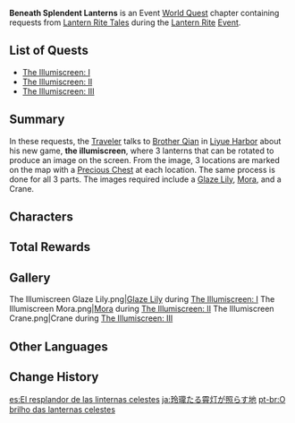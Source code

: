 {{Chapter Infobox
|image           = Beneath Splendent Lanterns Chapter.png
|type            = World
|event_name      = Lantern Rite
}}
'''Beneath Splendent Lanterns''' is an Event [[World Quest]] chapter containing requests from [[Lantern Rite Tales]] during the [[Lantern Rite]] [[Event]].

==List of Quests==
* [[The Illumiscreen: I]]
* [[The Illumiscreen: II]]
* [[The Illumiscreen: III]]

==Summary==
In these requests, the [[Traveler]] talks to [[Brother Qian]] in [[Liyue Harbor]] about his new game, '''the illumiscreen''', where 3 lanterns that can be rotated to produce an image on the screen. From the image, 3 locations are marked on the map with a [[chests|Precious Chest]] at each location. The same process is done for all 3 parts. The images required include a [[Glaze Lily]], [[Mora]], and a Crane.

==Characters==
{{Character Appearances|Beneath Splendent Lanterns Chapter|type=Chapter|columns=1}}

==Total Rewards==
{{Quest Rewards List|Beneath Splendent Lanterns Chapter Quests}}

==Gallery==
<gallery>
The Illumiscreen Glaze Lily.png|[[Glaze Lily]] during [[The Illumiscreen: I]]
The Illumiscreen Mora.png|[[Mora]] during [[The Illumiscreen: II]]
The Illumiscreen Crane.png|Crane during [[The Illumiscreen: III]]
</gallery>

==Other Languages==
{{Other Languages
|en      = Beneath Splendent Lanterns
|zhs     = 霄灯玲珑照此地
|zhs_rm  = Xiāodēng Línglóng Zhào Cǐdì
|zht     = 霄燈玲瓏照此地
|zht_rm  = Xiāodēng Línglóng Zhào Cǐdì
|zh_tl   = Splendent Xiao-Lanterns Shine on This Land
|ja      = 玲瓏たる霄灯が照らす地
|ja_rm   = Reirou Taru Shoutou ga Terasu Chi
|ja_tl   = Splendent Xiao-Lanterns Shine on This Land
|ko      = 소등이 아름답게 비추는 곳
|ko_tl   = Where Celestial Lantern Beautifully Shine
|es      = El resplandor de las linternas celestes
|es_tl   = The Glow of the Celestial Lanterns
|fr      = L'éclat des lanternes célestes
|fr_tl   = The Brightness of the Celestial Lanterns
|ru      = В сиянии небесных фонарей
|ru_tl   = In the Radiance of {{Lex|Xiao Lanterns|ru}}
|th      = ภายใต้แสงโคมอันตระการตา
|th_rm   = Phaitai Saeng khom un trakarn ta
|th_tl   = Under the Dazzling Lantern Light
|vi      = Đèn {{tt|Tiêu|霄}} lung linh soi sáng nơi này
|vi_tl   = Splendent Xiao-Lanterns Shine on This Land
|de      = Unter glänzenden Laternen
|de_tl   = Under the Shining Lanterns
|id      = Di Bawah Lampion Megah
|id_tl   = Beneath Magnificent Lanterns
|pt      = O brilho das lanternas celestes
|pt_tl   = The Brightness of the Celestial Lanterns
|tr      = Parlak Fenerlerin Altında
|tr_tl   = 
|it      = Sotto le lanterne splendenti
|it_tl   = 
}}

==Change History==
{{Change History|1.3}}

[[es:El resplandor de las linternas celestes]]
[[ja:玲瓏たる霄灯が照らす地]]
[[pt-br:O brilho das lanternas celestes]]